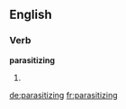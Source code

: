 ==English==

===Verb===
'''parasitizing'''

# {{present participle of|parasitize}}

[[de:parasitizing]]
[[fr:parasitizing]]